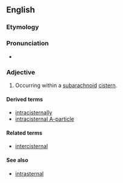 ==English==
===Etymology===

{{prefix|intra|cisternal}}
===Pronunciation===
*{{IPA|ˌɪntrəsɪˈstɝnɔl}}

===Adjective===
{{en-adj|-}}

# {{medicine}} Occurring within a [[subarachnoid]] [[cistern]].

====Derived terms====
*[[intracisternally]]
*[[intracisternal A-particle]]

====Related terms====
*[[intercisternal]]

====See also====
*[[intrasternal]]